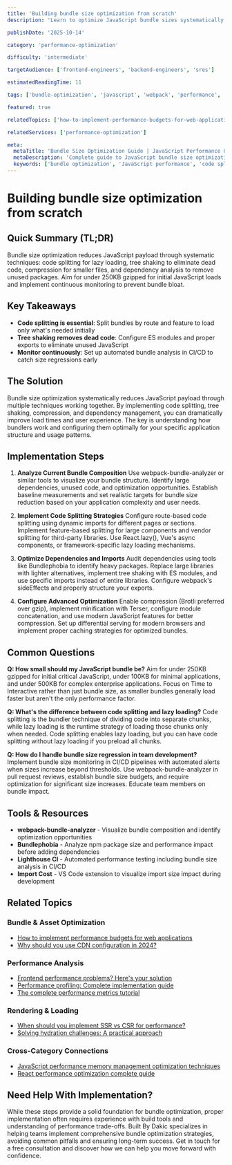 ```yaml
---
title: 'Building bundle size optimization from scratch'
description: 'Learn to optimize JavaScript bundle sizes systematically. Master code splitting, tree shaking, and modern bundling techniques for faster web applications.'

publishDate: '2025-10-14'

category: 'performance-optimization'

difficulty: 'intermediate'

targetAudience: ['frontend-engineers', 'backend-engineers', 'sres']

estimatedReadingTime: 11

tags: ['bundle-optimization', 'javascript', 'webpack', 'performance', 'code-splitting']

featured: true

relatedTopics: ['how-to-implement-performance-budgets-for-web-applications', 'frontend-performance-problems-heres-your-solution', 'performance-profiling-complete-implementation-guide', 'when-should-you-implement-ssr-vs-csr-for-performance', 'the-complete-performance-metrics-tutorial']

relatedServices: ['performance-optimization']

meta:
  metaTitle: 'Bundle Size Optimization Guide | JavaScript Performance Optimization'
  metaDescription: 'Complete guide to JavaScript bundle size optimization. Learn code splitting, tree shaking, and modern bundling techniques for faster applications.'
  keywords: ['bundle optimization', 'JavaScript performance', 'code splitting', 'tree shaking', 'webpack']
---
```


# Building bundle size optimization from scratch

## Quick Summary (TL;DR)

Bundle size optimization reduces JavaScript payload through systematic techniques: code splitting for lazy loading, tree shaking to eliminate dead code, compression for smaller files, and dependency analysis to remove unused packages. Aim for under 250KB gzipped for initial JavaScript loads and implement continuous monitoring to prevent bundle bloat.

## Key Takeaways

- **Code splitting is essential**: Split bundles by route and feature to load only what's needed initially
- **Tree shaking removes dead code**: Configure ES modules and proper exports to eliminate unused JavaScript
- **Monitor continuously**: Set up automated bundle analysis in CI/CD to catch size regressions early

## The Solution

Bundle size optimization systematically reduces JavaScript payload through multiple techniques working together. By implementing code splitting, tree shaking, compression, and dependency management, you can dramatically improve load times and user experience. The key is understanding how bundlers work and configuring them optimally for your specific application structure and usage patterns.

## Implementation Steps

1. **Analyze Current Bundle Composition**
   Use webpack-bundle-analyzer or similar tools to visualize your bundle structure. Identify large dependencies, unused code, and optimization opportunities. Establish baseline measurements and set realistic targets for bundle size reduction based on your application complexity and user needs.

2. **Implement Code Splitting Strategies**
   Configure route-based code splitting using dynamic imports for different pages or sections. Implement feature-based splitting for large components and vendor splitting for third-party libraries. Use React.lazy(), Vue's async components, or framework-specific lazy loading mechanisms.

3. **Optimize Dependencies and Imports**
   Audit dependencies using tools like Bundlephobia to identify heavy packages. Replace large libraries with lighter alternatives, implement tree shaking with ES modules, and use specific imports instead of entire libraries. Configure webpack's sideEffects and properly structure your exports.

4. **Configure Advanced Optimization**
   Enable compression (Brotli preferred over gzip), implement minification with Terser, configure module concatenation, and use modern JavaScript features for better compression. Set up differential serving for modern browsers and implement proper caching strategies for optimized bundles.

## Common Questions

**Q: How small should my JavaScript bundle be?**
Aim for under 250KB gzipped for initial critical JavaScript, under 100KB for minimal applications, and under 500KB for complex enterprise applications. Focus on Time to Interactive rather than just bundle size, as smaller bundles generally load faster but aren't the only performance factor.

**Q: What's the difference between code splitting and lazy loading?**
Code splitting is the bundler technique of dividing code into separate chunks, while lazy loading is the runtime strategy of loading those chunks only when needed. Code splitting enables lazy loading, but you can have code splitting without lazy loading if you preload all chunks.

**Q: How do I handle bundle size regression in team development?**
Implement bundle size monitoring in CI/CD pipelines with automated alerts when sizes increase beyond thresholds. Use webpack-bundle-analyzer in pull request reviews, establish bundle size budgets, and require optimization for significant size increases. Educate team members on bundle impact.

## Tools & Resources

- **webpack-bundle-analyzer** - Visualize bundle composition and identify optimization opportunities
- **Bundlephobia** - Analyze npm package size and performance impact before adding dependencies
- **Lighthouse CI** - Automated performance testing including bundle size analysis in CI/CD
- **Import Cost** - VS Code extension to visualize import size impact during development

## Related Topics

### Bundle & Asset Optimization
- [How to implement performance budgets for web applications]({{/topics/how-to-implement-performance-budgets-for-web-applications}})
- [Why should you use CDN configuration in 2024?]({{/topics/why-should-you-use-cdn-configuration-in-2024}})

### Performance Analysis
- [Frontend performance problems? Here's your solution]({{/topics/frontend-performance-problems-heres-your-solution}})
- [Performance profiling: Complete implementation guide]({{/topics/performance-profiling-complete-implementation-guide}})
- [The complete performance metrics tutorial]({{/topics/the-complete-performance-metrics-tutorial}})

### Rendering & Loading
- [When should you implement SSR vs CSR for performance?]({{/topics/when-should-you-implement-ssr-vs-csr-for-performance}})
- [Solving hydration challenges: A practical approach]({{/topics/solving-hydration-challenges-a-practical-approach}})

### Cross-Category Connections
- [JavaScript performance memory management optimization techniques]({{/topics/javascript-performance-memory-management-optimization-techniques}})
- [React performance optimization complete guide]({{/topics/react-performance-optimization-complete-guide}})

## Need Help With Implementation?

While these steps provide a solid foundation for bundle optimization, proper implementation often requires experience with build tools and understanding of performance trade-offs. Built By Dakic specializes in helping teams implement comprehensive bundle optimization strategies, avoiding common pitfalls and ensuring long-term success. Get in touch for a free consultation and discover how we can help you move forward with confidence.
